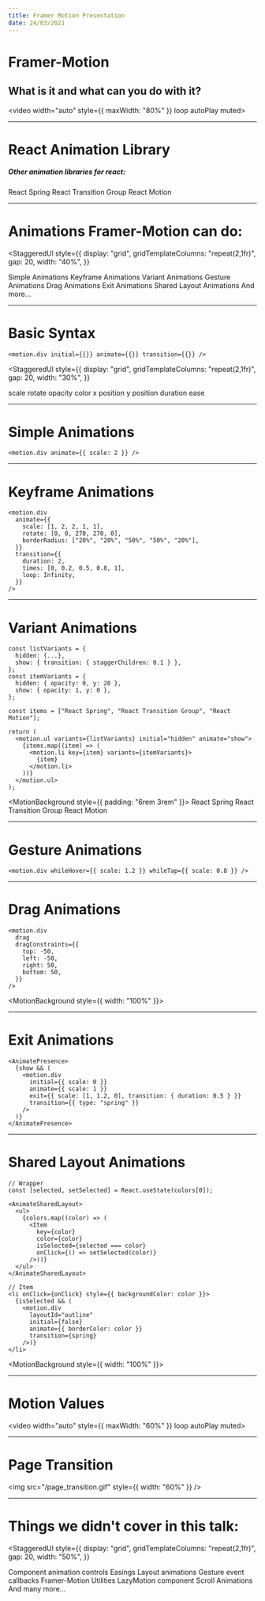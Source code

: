 ```yaml
---
title: Framer Motion Presentation
date: 24/03/2021
---
```


# Framer-Motion

## What is it and what can you do with it?

<video width="auto" style={{ maxWidth: "80%" }} loop autoPlay muted>
  <source src="/framer-motion-cover.mp4" type="video/mp4" />
</video>

---

# React Animation Library

##### Other animation libraries for react:

<StaggeredUl>
  <StaggeredLi>React Spring</StaggeredLi>
  <StaggeredLi>React Transition Group</StaggeredLi>
  <StaggeredLi>React Motion</StaggeredLi>
</StaggeredUl>

---

# Animations Framer-Motion can do:

<StaggeredUl
  style={{
    display: "grid",
    gridTemplateColumns: "repeat(2,1fr)",
    gap: 20,
    width: "40%",
  }}
>
  <StaggeredLi>Simple Animations</StaggeredLi>
  <StaggeredLi>Keyframe Animations</StaggeredLi>
  <StaggeredLi>Variant Animations</StaggeredLi>
  <StaggeredLi>Gesture Animations</StaggeredLi>
  <StaggeredLi>Drag Animations</StaggeredLi>
  <StaggeredLi>Exit Animations</StaggeredLi>
  <StaggeredLi>Shared Layout Animations</StaggeredLi>
  <StaggeredLi>And more...</StaggeredLi>
</StaggeredUl>

---

# Basic Syntax

```tsx
<motion.div initial={{}} animate={{}} transition={{}} />
```

<StaggeredUl
  style={{
    display: "grid",
    gridTemplateColumns: "repeat(2,1fr)",
    gap: 20,
    width: "30%",
  }}
>
  <StaggeredLi>scale</StaggeredLi>
  <StaggeredLi>rotate</StaggeredLi>
  <StaggeredLi>opacity</StaggeredLi>
  <StaggeredLi>color</StaggeredLi>
  <StaggeredLi>x position</StaggeredLi>
  <StaggeredLi>y position</StaggeredLi>
  <StaggeredLi>duration</StaggeredLi>
  <StaggeredLi>ease</StaggeredLi>
</StaggeredUl>

---

# Simple Animations

```tsx
<motion.div animate={{ scale: 2 }} />
```

<MotionBackground>
  <MotionBox
    animate={{ scale: 2 }}
    transition={{ duration: 2, repeat: Infinity }}
  />
</MotionBackground>

---

# Keyframe Animations

<Grid columns={2} style={{gap:50}}>

```tsx showLineNumbers
<motion.div
  animate={{
    scale: [1, 2, 2, 1, 1],
    rotate: [0, 0, 270, 270, 0],
    borderRadius: ["20%", "20%", "50%", "50%", "20%"],
  }}
  transition={{
    duration: 2,
    times: [0, 0.2, 0.5, 0.8, 1],
    loop: Infinity,
  }}
/>
```

<MotionBackground>
  <MotionBox
    animate={{
      scale: [1, 2, 2, 1, 1],
      rotate: [0, 0, 270, 270, 0],
      borderRadius: ["20%", "20%", "50%", "50%", "20%"],
    }}
    transition={{
      duration: 2,
      ease: "easeInOut",
      times: [0, 0.2, 0.5, 0.8, 1],
      loop: Infinity,
      repeatDelay: 1,
    }}
  />
</MotionBackground>

</Grid>

---

# Variant Animations

<Grid columns={2} style={{gap:20}}>

```tsx showLineNumbers highlightLines=3,13,15
const listVariants = {
  hidden: {...},
  show: { transition: { staggerChildren: 0.1 } },
};
const itemVariants = {
  hidden: { opacity: 0, y: 20 },
  show: { opacity: 1, y: 0 },
};

const items = ["React Spring", "React Transition Group", "React Motion"];

return (
  <motion.ul variants={listVariants} initial="hidden" animate="show">
    {items.map((item) => (
      <motion.li key={item} variants={itemVariants}>
        {item}
      </motion.li>
    ))}
  </motion.ul>
);
```

<MotionBackground style={{ padding: "6rem 3rem" }}>
  <StaggeredUl>
    <StaggeredLi>React Spring</StaggeredLi>
    <StaggeredLi>React Transition Group</StaggeredLi>
    <StaggeredLi>React Motion</StaggeredLi>
  </StaggeredUl>
</MotionBackground>

</Grid>

---

# Gesture Animations

```tsx
<motion.div whileHover={{ scale: 1.2 }} whileTap={{ scale: 0.8 }} />
```

<MotionBackground>
  <MotionBox whileHover={{ scale: 1.2 }} whileTap={{ scale: 0.8 }} />
</MotionBackground>

---

# Drag Animations

<Grid columns={2} style={{gap:20}}>

```tsx showLineNumbers
<motion.div
  drag
  dragConstraints={{
    top: -50,
    left: -50,
    right: 50,
    bottom: 50,
  }}
/>
```

<MotionBackground style={{ width: "100%" }}>
  <MotionDragExample />
</MotionBackground>

</Grid>

---

# Exit Animations

<Grid columns={2} style={{gap:20}}>

```tsx showLineNumbers
<AnimatePresence>
  {show && (
    <motion.div
      initial={{ scale: 0 }}
      animate={{ scale: 1 }}
      exit={{ scale: [1, 1.2, 0], transition: { duration: 0.5 } }}
      transition={{ type: "spring" }}
    />
  )}
</AnimatePresence>
```

<MotionBackground>
  <MotionExitDemo />
</MotionBackground>

</Grid>

---

# Shared Layout Animations

<Grid columns={2} style={{gap:20}}>

```tsx showLineNumbers
// Wrapper
const [selected, setSelected] = React.useState(colors[0]);

<AnimateSharedLayout>
  <ul>
    {colors.map((color) => (
      <Item
        key={color}
        color={color}
        isSelected={selected === color}
        onClick={() => setSelected(color)}
      />))}
  </ul>
</AnimateSharedLayout>

// Item
<li onClick={onClick} style={{ backgroundColor: color }}>
  {isSelected && (
    <motion.div
      layoutId="outline"
      initial={false}
      animate={{ borderColor: color }}
      transition={spring}
    />)}
</li>
```

<MotionBackground style={{ width: "100%" }}>
  <MotionLayoutDemo />
</MotionBackground>

</Grid>

---

# Motion Values

<video width="auto" style={{ maxWidth: "60%" }} loop autoPlay muted>
  <source src="/motionValues.mp4" type="video/mp4" />
</video>

---

# Page Transition

<img src="/page_transition.gif" style={{ width: "60%" }} />

---

# Things we didn't cover in this talk:

<StaggeredUl
  style={{
    display: "grid",
    gridTemplateColumns: "repeat(2,1fr)",
    gap: 20,
    width: "50%",
  }}
>
  <StaggeredLi>Component animation controls</StaggeredLi>
  <StaggeredLi>Easings</StaggeredLi>
  <StaggeredLi>Layout animations</StaggeredLi>
  <StaggeredLi>Gesture event callbacks</StaggeredLi>
  <StaggeredLi>Framer-Motion Utilities</StaggeredLi>
  <StaggeredLi>LazyMotion component</StaggeredLi>
  <StaggeredLi>Scroll Animations</StaggeredLi>
  <StaggeredLi>And many more...</StaggeredLi>
</StaggeredUl>
